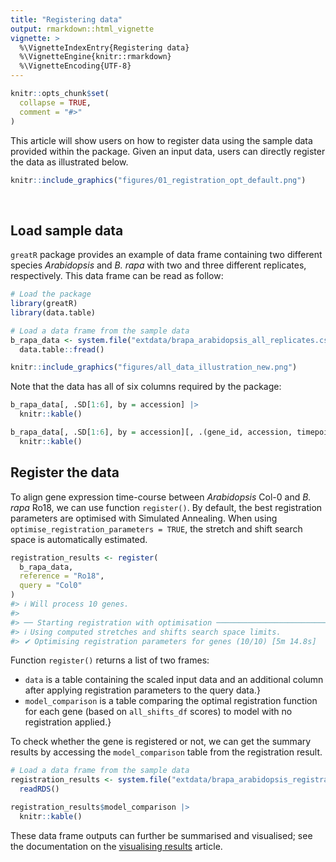 ```yaml
---
title: "Registering data"
output: rmarkdown::html_vignette
vignette: >
  %\VignetteIndexEntry{Registering data}
  %\VignetteEngine{knitr::rmarkdown}
  %\VignetteEncoding{UTF-8}
---
```


```r
knitr::opts_chunk$set(
  collapse = TRUE,
  comment = "#>"
)
```

This article will show users on how to register data using the sample data provided within the package. Given an input data, users can directly register the data as illustrated below.

```r
knitr::include_graphics("figures/01_registration_opt_default.png")
```

<br>

## Load sample data

`greatR` package provides an example of data frame containing two different species *Arabidopsis* and *B. rapa* with two and three different replicates, respectively. This data frame can be read as follow:

```r
# Load the package
library(greatR)
library(data.table)
```

```r
# Load a data frame from the sample data
b_rapa_data <- system.file("extdata/brapa_arabidopsis_all_replicates.csv", package = "greatR") |>
  data.table::fread()
```

```r
knitr::include_graphics("figures/all_data_illustration_new.png")
```

Note that the data has all of six columns required by the package:

```r
b_rapa_data[, .SD[1:6], by = accession] |>
  knitr::kable()
```

```r
b_rapa_data[, .SD[1:6], by = accession][, .(gene_id, accession, timepoint, replicate, expression_value)] |>
  knitr::kable()
```

## Register the data

To align gene expression time-course between *Arabidopsis* Col-0 and *B. rapa* Ro18, we can use function `register()`. By default, the best registration parameters are optimised with Simulated Annealing. When using `optimise_registration_parameters = TRUE`, the stretch and shift search space is automatically estimated.

```r
registration_results <- register(
  b_rapa_data,
  reference = "Ro18",
  query = "Col0"
)
#> ℹ Will process 10 genes.
#>
#> ── Starting registration with optimisation ──────────────────────────────────────
#> ℹ Using computed stretches and shifts search space limits.
#> ✔ Optimising registration parameters for genes (10/10) [5m 14.8s]
```

Function `register()` returns a list of two frames:

- `data` is a table containing the scaled input data and an additional \code{timepoint_reg} column after applying registration parameters to the query data.}
- `model_comparison` is a table comparing the optimal registration function for each gene (based on `all_shifts_df` scores) to model with no registration applied.}

To check whether the gene is registered or not, we can get the summary results by accessing the `model_comparison` table from the registration result.

```r
# Load a data frame from the sample data
registration_results <- system.file("extdata/brapa_arabidopsis_registration.rds", package = "greatR") |>
  readRDS()
```

```r
registration_results$model_comparison |>
  knitr::kable()
```

These data frame outputs can further be summarised and visualised; see the documentation on the [visualising results](https://ruthkr.github.io/greatR/articles/visualise-results.html) article.
